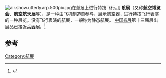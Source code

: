 [[File:air.show.utterly.arp.500pix.jpg|thumb]]在航展上进行特技飞行。]]
'''航展'''（又称'''航空博览会'''、'''航空航天展'''等），是一种由飞机制造商参与，展示[[航空器|航空器]]，进行[[特技飞行|特技飞行]]表演的一种展览。没有飞行表演的航展，一般称为静态航展。
[[中國國際航空航天博覽會|中国航展]]第十三届展出展品已接近[[兵器|兵器]]展。<ref>{{Cite web|title=大国重器即将亮相珠海航展 兵器工业集团发布最新宣传片|url=https://www.163.com/dy/article/GKM37JBL0514R9KE.html|access-date=2021-10-08|date=2021-09-24|last=网易|work=www.163.com|archive-date=2021-10-08|archive-url=https://web.archive.org/web/20211008220456/https://www.163.com/dy/article/GKM37JBL0514R9KE.html|dead-url=no}}</ref>

== 参考 ==
{{Reflist|2}}

{{International Airshows}}
[[Category:航展|Category:航展]]